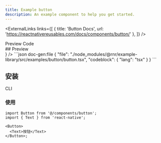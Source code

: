 ```yaml
---
title: Example button
description: An example component to help you get started.
---
```



<ExternalLinks
  links={[
    { title: 'Button Docs', url: 'https://reactnativereusables.com/docs/components/button/' },
  ]}
/>

<div className="h-5" />

<Tabs defaultValue="preview">
  <TabsList>
    <TabsTrigger value="preview">Preview</TabsTrigger>
    <TabsTrigger value="code">Code</TabsTrigger>
  </TabsList>
  <TabsContent value="preview">
    <div id="preview" className='*:hidden scroll-m-20' aria-hidden>
      ## Preview
    </div>
    <PreviewCard preview={<ButtonPreview />} />
  </TabsContent>
  <TabsContent value="code">
    ```json doc-gen:file
    {
      "file": "./node_modules/@rnr/example-library/src/examples/button/button.tsx",
      "codeblock": {
        "lang": "tsx"
      }
    }
    ```
  </TabsContent>
</Tabs>

## 安装

<Tabs defaultValue="cli">
  <TabsList>
    <TabsTrigger id="cli" value="cli">
      CLI
    </TabsTrigger>
  </TabsList>
  <TabsContent value="cli">
    <CommandTabs
      args={['add', 'https://rnr-registry-template-docs.vercel.app/r/example-button.json']}
    />
  </TabsContent>
</Tabs>

### 使用

```tsx
import Button from '@/components/button';
import { Text } from 'react-native';

<Button>
  <Text>按钮</Text>
</Button>;
```
